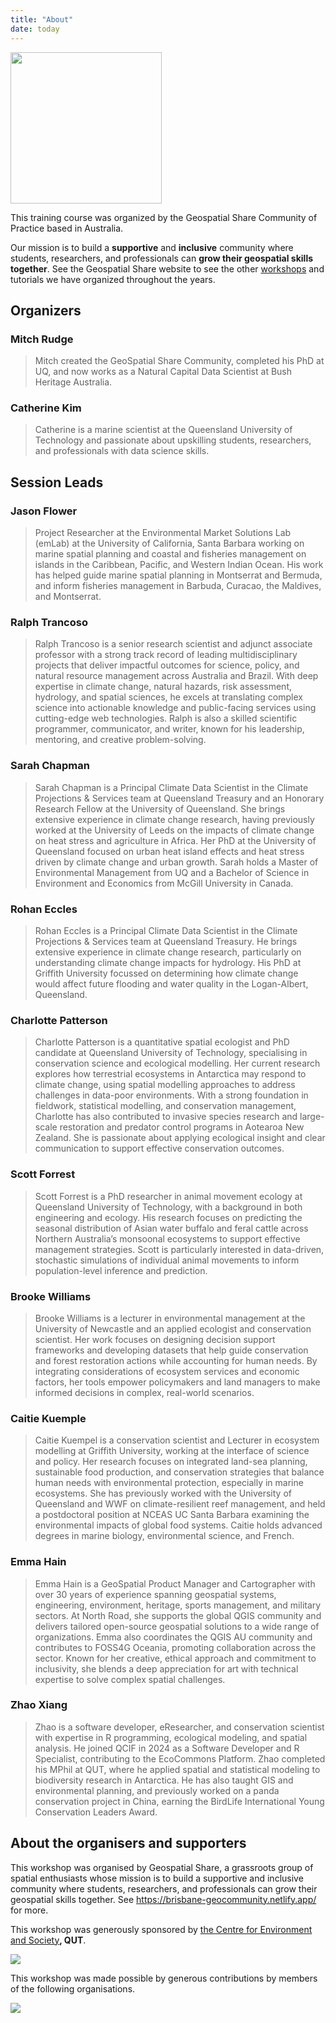 ```yaml
---
title: "About"
date: today
---
```


![](geospatial_share_logo.png){fig-align="center" width="242"}

This training course was organized by the Geospatial Share Community of Practice based in Australia.

Our mission is to build a **supportive** and **inclusive** community where students, researchers, and professionals can **grow their geospatial skills together**. See the Geospatial Share website to see the other [workshops](https://brisbane-geocommunity.netlify.app/) and tutorials we have organized throughout the years.

## Organizers

### Mitch Rudge

> Mitch created the GeoSpatial Share Community, completed his PhD at UQ, and now works as a Natural Capital Data Scientist at Bush Heritage Australia.

### Catherine Kim

> Catherine is a marine scientist at the Queensland University of Technology and passionate about upskilling students, researchers, and professionals with data science skills.

## Session Leads

### Jason Flower

> Project Researcher at the Environmental Market Solutions Lab (emLab) at the University of California, Santa Barbara working on marine spatial planning and coastal and fisheries management on islands in the Caribbean, Pacific, and Western Indian Ocean. His work has helped guide marine spatial planning in Montserrat and Bermuda, and inform fisheries management in Barbuda, Curacao, the Maldives, and Montserrat.

### Ralph Trancoso

> Ralph Trancoso is a senior research scientist and adjunct associate professor with a strong track record of leading multidisciplinary projects that deliver impactful outcomes for science, policy, and natural resource management across Australia and Brazil. With deep expertise in climate change, natural hazards, risk assessment, hydrology, and spatial sciences, he excels at translating complex science into actionable knowledge and public-facing services using cutting-edge web technologies. Ralph is also a skilled scientific programmer, communicator, and writer, known for his leadership, mentoring, and creative problem-solving.

### Sarah Chapman

> Sarah Chapman is a Principal Climate Data Scientist in the Climate Projections & Services team at Queensland Treasury and an Honorary Research Fellow at the University of Queensland. She brings extensive experience in climate change research, having previously worked at the University of Leeds on the impacts of climate change on heat stress and agriculture in Africa. Her PhD at the University of Queensland focused on urban heat island effects and heat stress driven by climate change and urban growth. Sarah holds a Master of Environmental Management from UQ and a Bachelor of Science in Environment and Economics from McGill University in Canada.

### Rohan Eccles

> Rohan Eccles is a Principal Climate Data Scientist in the Climate Projections & Services team at Queensland Treasury. He brings extensive experience in climate change research, particularly on understanding climate change impacts for hydrology. His PhD at Griffith University focussed on determining how climate change would affect future flooding and water quality in the Logan-Albert, Queensland.

### Charlotte Patterson

> Charlotte Patterson is a quantitative spatial ecologist and PhD candidate at Queensland University of Technology, specialising in conservation science and ecological modelling. Her current research explores how terrestrial ecosystems in Antarctica may respond to climate change, using spatial modelling approaches to address challenges in data-poor environments. With a strong foundation in fieldwork, statistical modelling, and conservation management, Charlotte has also contributed to invasive species research and large-scale restoration and predator control programs in Aotearoa New Zealand. She is passionate about applying ecological insight and clear communication to support effective conservation outcomes.

### Scott Forrest

> Scott Forrest is a PhD researcher in animal movement ecology at Queensland University of Technology, with a background in both engineering and ecology. His research focuses on predicting the seasonal distribution of Asian water buffalo and feral cattle across Northern Australia’s monsoonal ecosystems to support effective management strategies. Scott is particularly interested in data-driven, stochastic simulations of individual animal movements to inform population-level inference and prediction.

### Brooke Williams

> Brooke Williams is a lecturer in environmental management at the University of Newcastle and an applied ecologist and conservation scientist. Her work focuses on designing decision support frameworks and developing datasets that help guide conservation and forest restoration actions while accounting for human needs. By integrating considerations of ecosystem services and economic factors, her tools empower policymakers and land managers to make informed decisions in complex, real-world scenarios.

### Caitie Kuemple

> Caitie Kuempel is a conservation scientist and Lecturer in ecosystem modelling at Griffith University, working at the interface of science and policy. Her research focuses on integrated land-sea planning, sustainable food production, and conservation strategies that balance human needs with environmental protection, especially in marine ecosystems. She has previously worked with the University of Queensland and WWF on climate-resilient reef management, and held a postdoctoral position at NCEAS UC Santa Barbara examining the environmental impacts of global food systems. Caitie holds advanced degrees in marine biology, environmental science, and French.

### Emma Hain

> Emma Hain is a GeoSpatial Product Manager and Cartographer with over 30 years of experience spanning geospatial systems, engineering, environment, heritage, sports management, and military sectors. At North Road, she supports the global QGIS community and delivers tailored open-source geospatial solutions to a wide range of organizations. Emma also coordinates the QGIS AU community and contributes to FOSS4G Oceania, promoting collaboration across the sector. Known for her creative, ethical approach and commitment to inclusivity, she blends a deep appreciation for art with technical expertise to solve complex spatial challenges.

### Zhao Xiang

> Zhao is a software developer, eResearcher, and conservation scientist with expertise in R programming, ecological modeling, and spatial analysis. He joined QCIF in 2024 as a Software Developer and R Specialist, contributing to the EcoCommons Platform. Zhao completed his MPhil at QUT, where he applied spatial and statistical modeling to biodiversity research in Antarctica. He has also taught GIS and environmental planning, and previously worked on a panda conservation project in China, earning the BirdLife International Young Conservation Leaders Award.

## About the organisers and supporters

This workshop was organised by Geospatial Share, a grassroots group of spatial enthusiasts whose mission is to build a supportive and inclusive community where students, researchers, and professionals can grow their geospatial skills together. See <https://brisbane-geocommunity.netlify.app/> for more.

This workshop was generously sponsored by [the Centre for Environment and Society](https://research.qut.edu.au/centre-for-environment-and-society/)**, QUT**.

![](images/clipboard-3677791164.png){fig-align="center"}

This workshop was made possible by generous contributions by members of the following organisations.

![](banner.png){fig-align="center"}
